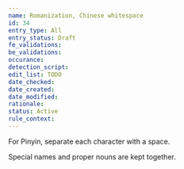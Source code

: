 ```yaml
---
name: Romanization, Chinese whitespace
id: 34
entry_type: All
entry_status: Draft
fe_validations:
be_validations:
occurance:
detection_script:
edit_list: TODO
date_checked:
date_created:
date_modified:
rationale:
status: Active
rule_context:
---
```

For Pinyin, separate each character with a space.

Special names and proper nouns are kept together.